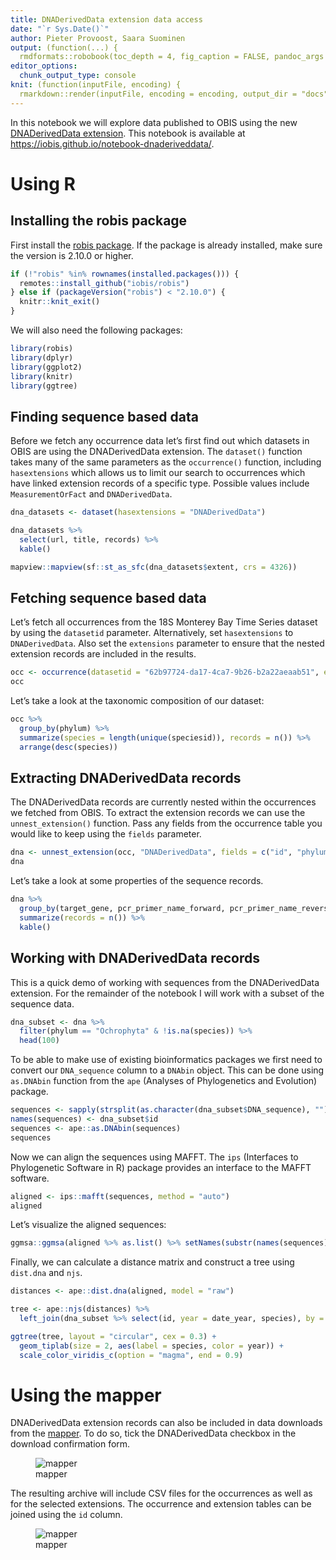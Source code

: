 ```yaml
---
title: DNADerivedData extension data access
date: "`r Sys.Date()`"
author: Pieter Provoost, Saara Suominen
output: (function(...) {
  rmdformats::robobook(toc_depth = 4, fig_caption = FALSE, pandoc_args = c("+RTS", "-K2000m", "-RTS"), ...) })
editor_options: 
  chunk_output_type: console
knit: (function(inputFile, encoding) {
  rmarkdown::render(inputFile, encoding = encoding, output_dir = "docs") })  
---
```


In this notebook we will explore data published to OBIS using the new [DNADerivedData extension](https://rs.gbif.org/extension/gbif/1.0/dna_derived_data_2021-07-05.xml). This notebook is available at [https://iobis.github.io/notebook-dnaderiveddata/](https://iobis.github.io/notebook-dnaderiveddata/).

# Using R
## Installing the robis package

First install the [robis package](https://github.com/iobis/robis). If the package is already installed, make sure the version is 2.10.0 or higher.

```r
if (!"robis" %in% rownames(installed.packages())) {
  remotes::install_github("iobis/robis")
} else if (packageVersion("robis") < "2.10.0") {
  knitr::knit_exit()
}
```

We will also need the following packages:

```r
library(robis)
library(dplyr)
library(ggplot2)
library(knitr)
library(ggtree)
```

## Finding sequence based data

Before we fetch any occurrence data let's first find out which datasets in OBIS are using the DNADerivedData extension. The `dataset()` function takes many of the same parameters as the `occurrence()` function, including `hasextensions` which allows us to limit our search to occurrences which have linked extension records of a specific type. Possible values include `MeasurementOrFact` and `DNADerivedData`.

```r
dna_datasets <- dataset(hasextensions = "DNADerivedData")

dna_datasets %>%
  select(url, title, records) %>%
  kable()
```

```r
mapview::mapview(sf::st_as_sfc(dna_datasets$extent, crs = 4326))
```

## Fetching sequence based data

Let's fetch all occurrences from the 18S Monterey Bay Time Series dataset by using the `datasetid` parameter. Alternatively, set `hasextensions` to `DNADerivedData`. Also set the `extensions` parameter to ensure that the nested extension records are included in the results.

```r
occ <- occurrence(datasetid = "62b97724-da17-4ca7-9b26-b2a22aeaab51", extensions = "DNADerivedData")
occ
```

Let's take a look at the taxonomic composition of our dataset:

```r
occ %>%
  group_by(phylum) %>%
  summarize(species = length(unique(speciesid)), records = n()) %>%
  arrange(desc(species))
```

## Extracting DNADerivedData records

The DNADerivedData records are currently nested within the occurrences we fetched from OBIS. To extract the extension records we can use the `unnest_extension()` function. Pass any fields from the occurrence table you would like to keep using the `fields` parameter.

```r
dna <- unnest_extension(occ, "DNADerivedData", fields = c("id", "phylum", "class", "order", "family", "genus", "species", "date_year"))
dna
```

Let's take a look at some properties of the sequence records.

```r
dna %>%
  group_by(target_gene, pcr_primer_name_forward, pcr_primer_name_reverse) %>%
  summarize(records = n()) %>%
  kable()
```

## Working with DNADerivedData records

This is a quick demo of working with sequences from the DNADerivedData extension. For the remainder of the notebook I will work with a subset of the sequence data.

```r
dna_subset <- dna %>%
  filter(phylum == "Ochrophyta" & !is.na(species)) %>%
  head(100)
```

To be able to make use of existing bioinformatics packages we first need to convert our `DNA_sequence` column to a `DNAbin` object. This can be done using `as.DNAbin` function from the `ape` (Analyses of Phylogenetics and Evolution) package.

```r
sequences <- sapply(strsplit(as.character(dna_subset$DNA_sequence), ""), tolower)
names(sequences) <- dna_subset$id
sequences <- ape::as.DNAbin(sequences)
sequences
```

Now we can align the sequences using MAFFT. The `ips` (Interfaces to Phylogenetic Software in R) package provides an interface to the MAFFT software.

```r
aligned <- ips::mafft(sequences, method = "auto")
aligned
```

Let's visualize the aligned sequences:

```r
ggmsa::ggmsa(aligned %>% as.list() %>% setNames(substr(names(sequences), 1, 5)), color = "Chemistry_NT", seq_name = TRUE) + theme(text = element_text(size = 5))
```

Finally, we can calculate a distance matrix and construct a tree using `dist.dna` and `njs`.

```r
distances <- ape::dist.dna(aligned, model = "raw")

tree <- ape::njs(distances) %>%
  left_join(dna_subset %>% select(id, year = date_year, species), by = c("label" = "id"))

ggtree(tree, layout = "circular", cex = 0.3) +
  geom_tiplab(size = 2, aes(label = species, color = year)) +
  scale_color_viridis_c(option = "magma", end = 0.9)
```

# Using the mapper

DNADerivedData extension records can also be included in data downloads from the [mapper](https://mapper.obis.org/). To do so, tick the DNADerivedData checkbox in the download confirmation form.

![mapper](images/mapper.png)

The resulting archive will include CSV files for the occurrences as well as for the selected extensions. The occurrence and extension tables can be joined using the `id` column.

![mapper](images/download.png)
